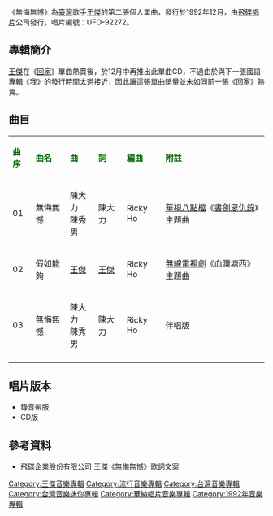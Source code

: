 {{Infobox album <!-- See Wikipedia:WikiProject_Albums -->
| name       = 無悔無憾
| type       = [[EP|EP]]
| artist     = [[王傑_(歌手)|王傑]]
| cover      = Dave_wang_CF2_song.jpg
<!-- 未知參數 | background = orange -->
| released   = 1992年12月
| recorded   = 1992年
| genre      = [[國語流行音樂|國語流行音樂]]
| label      = [[飛碟唱片|飛碟唱片]]
<!-- 未知參數 | number     = UFO-92272 -->
| prev_title = [[影視金曲|影視金曲]]
| prev_year  = 1992 <!-- 10月31日 -->
| next_title = [[我_(王傑專輯)|我]]
| next_year  = 1993 <!-- 1月6日 -->
}}
《無悔無憾》為[[臺灣|臺灣]]歌手[[王傑_(歌手)|王傑]]的第二張個人單曲，發行於1992年12月，由[[飛碟唱片|飛碟唱片]]公司發行，唱片編號：UFO-92272。

==專輯簡介==
[[王傑_(歌手)|王傑]]在《[[回家_(王傑專輯)|回家]]》單曲熱賣後，於12月中再推出此單曲CD，不過由於與下一張國語專輯《[[我_(王傑專輯)|我]]》的發行時間太過接近，因此讓這張單曲銷量並未如同前一張《[[回家_(王傑專輯)|回家]]》熱賣。
==曲目==
{| class="wikitable"
|-
| <font color=darkgreen>'''曲序'''</font> || <font color=darkgreen>'''曲名'''</font> || <font 

color=darkgreen>'''曲'''</font> || <font color=green>'''詞'''</font> || <font color=darkgreen>'''編曲'''</font> || 

<font color=darkgreen>'''附註'''</font> 
|-
| 01 || 無悔無憾 || 陳大力<br>陳秀男 || 陳大力 || Ricky Ho || [[華視|華視]][[八點檔|八點檔]]《[[書劍恩仇錄_(1992年電視劇)|書劍恩仇錄]]》主題曲
|-
| 02 || 假如能夠 || [[王傑_(歌手)|王傑]] || [[王傑_(歌手)|王傑]] || Ricky Ho ||[[無線電視劇|無線電視劇]]《血濺塘西》主題曲
|-
| 03 || 無悔無憾 || 陳大力<br>陳秀男 || 陳大力 || Ricky Ho  || 伴唱版
|-
|}
== 唱片版本 ==
* 錄音帶版
* CD版
==參考資料==
* 飛碟企業股份有限公司 王傑《無悔無憾》歌詞文案

{{王傑 (歌手)}}

[[Category:王傑音樂專輯|Category:王傑音樂專輯]]
[[Category:流行音樂專輯|Category:流行音樂專輯]]
[[Category:台灣音樂專輯|Category:台灣音樂專輯]]
[[Category:台灣音樂迷你專輯|Category:台灣音樂迷你專輯]]
[[Category:華納唱片音樂專輯|Category:華納唱片音樂專輯]]
[[Category:1992年音樂專輯|Category:1992年音樂專輯]]